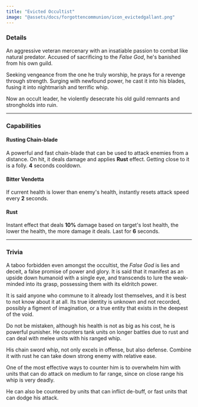 ```yaml
---
title: "Evicted Occultist"
image: "@assets/docs/forgottencommunion/icon_evictedgallant.png"
---
```


### Details

An aggressive veteran mercenary with an insatiable passion to combat like natural predator. Accused of sacrificing to the *False God*, he's banished from his own guild.

Seeking vengeance from the one he truly worship, he prays for a revenge through strength. Surging with newfound power, he cast it into his blades, fusing it into nightmarish and terrific whip.

Now an occult leader, he violently desecrate his old guild remnants and strongholds into ruin.

---

### Capabilities

<Tabs client:load>

<Tab name="Main Attack">

#### Rusting Chain-blade

A powerful and fast chain-blade that can be used to attack enemies from a distance. On hit, it deals damage and applies **Rust** effect. Getting close to it is a folly. **4** seconds cooldown.

</Tab>

<Tab name="Ability">

#### Bitter Vendetta

If current health is lower than enemy's health, instantly resets attack speed every **2** seconds.

</Tab>

<Tab name="Effects">

#### Rust

Instant effect that deals **10%** damage based on target's lost health, the lower the health, the more damage it deals. Last for **6** seconds.

</Tab>

</Tabs>

---

### Trivia

<Accordion client:load title="False God?">

A taboo forbidden even amongst the occultist, the *False God* is lies and deceit, a false promise of power and glory. It is said that it manifest as an upside down humanoid with a single eye, and transcends to lure the weak-minded into its grasp, possessing them with its eldritch power.

It is said anyone who commune to it already lost themselves, and it is best to not know about it at all. Its true identity is unknown and not recorded, possibly a figment of imagination, or a true entity that exists in the deepest of the void.

</Accordion>

<Accordion client:load title="Role in battle?">

Do not be mistaken, although his health is not as big as his cost, he is powerful punisher. He counters tank units on longer battles due to rust and can deal with melee units with his ranged whip.

His chain sword whip, not only excels in offense, but also defense. Combine it with rust he can take down strong enemy with relative ease.

One of the most effective ways to counter him is to overwhelm him with units that can do attack on medium to far range, since on close range his whip is very deadly.

He can also be countered by units that can inflict de-buff, or fast units that can dodge his attack.

</Accordion>
